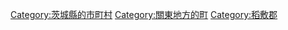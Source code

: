 {{Commonscat|Kawachi, Ibaraki}}
{{Catmore}}

{{DEFAULTSORT:Kawachi}}
[[Category:茨城縣的市町村|Category:茨城縣的市町村]]
[[Category:關東地方的町|Category:關東地方的町]]
[[Category:稻敷郡|Category:稻敷郡]]